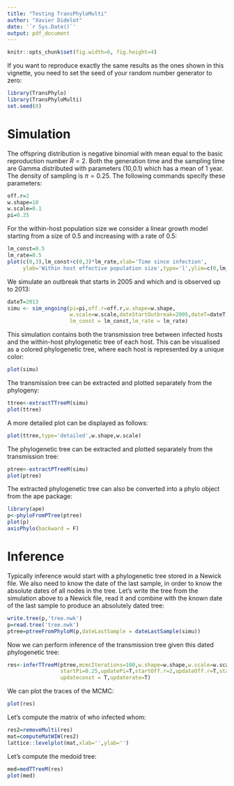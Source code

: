 ```yaml
---
title: "Testing TransPhyloMulti"
author: "Xavier Didelot"
date: '`r Sys.Date()`'
output: pdf_document
---
```

```r
knitr::opts_chunk$set(fig.width=6, fig.height=4) 
```

If you want to reproduce exactly the same results as the ones shown in this vignette, you need to set the seed of your random number generator to zero:
```r
library(TransPhylo)
library(TransPhyloMulti)
set.seed(0)
```

# Simulation

The offspring distribution is negative binomial with mean equal to the basic reproduction number $R=2$. Both the generation time and the sampling time are Gamma distributed with parameters (10,0.1) which has a mean of 1 year. The density of sampling is $\pi=0.25$. The following commands specify these parameters:
```r
off.r=2
w.shape=10
w.scale=0.1
pi=0.25
```

For the within-host population size we consider a linear growth model starting from a size of 0.5 and increasing with a rate of 0.5:
```r
lm_const=0.5
lm_rate=0.5
plot(c(0,3),lm_const+c(0,3)*lm_rate,xlab='Time since infection',
     ylab='Within host effective population size',type='l',ylim=c(0,lm_const+3*lm_rate))
```

We simulate an outbreak that starts in 2005 and which and is observed up to 2013:

```r
dateT=2013
simu <- sim_ongoing(pi=pi,off.r=off.r,w.shape=w.shape,
                    w.scale=w.scale,dateStartOutbreak=2005,dateT=dateT,add.prob = 0.6,
                    lm_const = lm_const,lm_rate = lm_rate)
```

This simulation contains both the transmission tree between infected hosts and the within-host phylogenetic tree of each host. This can be visualised as a colored phylogenetic tree, where each host is represented by a unique color:

```r
plot(simu)
```

The transmission tree can be extracted and plotted separately from the phylogeny:

```r
ttree<-extractTTreeM(simu)
plot(ttree)
```

A more detailed plot can be displayed as follows:

```r
plot(ttree,type='detailed',w.shape,w.scale)
```

The phylogenetic tree can be extracted and plotted separately from the transmission tree:

```r
ptree<-extractPTreeM(simu)
plot(ptree)
```

The extracted phylogenetic tree can also be converted into a phylo object from the ape package:

```r
library(ape)
p<-phyloFromPTree(ptree)
plot(p)
axisPhylo(backward = F)
```

# Inference

Typically inference would start with a phylogenetic tree stored in a Newick file.
We also need to know the date of the last sample, in order to know the absolute dates of
all nodes in the tree. Let's write the tree from the simulation above to a Newick file,
read it and combine with the known date of the last sample to produce an absolutely dated tree:

```r
write.tree(p,'tree.nwk')
p=read.tree('tree.nwk')
ptree=ptreeFromPhyloM(p,dateLastSample = dateLastSample(simu))
```

Now we can perform inference of the transmission tree given this dated phylogenetic tree:

```r
res<-inferTTreeM(ptree,mcmcIterations=100,w.shape=w.shape,w.scale=w.scale,dateT=dateT,
                 startPi=0.25,updatePi=T,startOff.r=2,updateOff.r=T,start_const=1,start_rate=1,
                 updateconst = T,updaterate=T)
```

We can plot the traces of the MCMC:

```r
plot(res)
```

Let's compute the matrix of who infected whom:

```r
res2=removeMulti(res)
mat=computeMatWIW(res2)
lattice::levelplot(mat,xlab='',ylab='')
```
Let's compute the medoid tree:

```r
med=medTTreeM(res)
plot(med)
```
